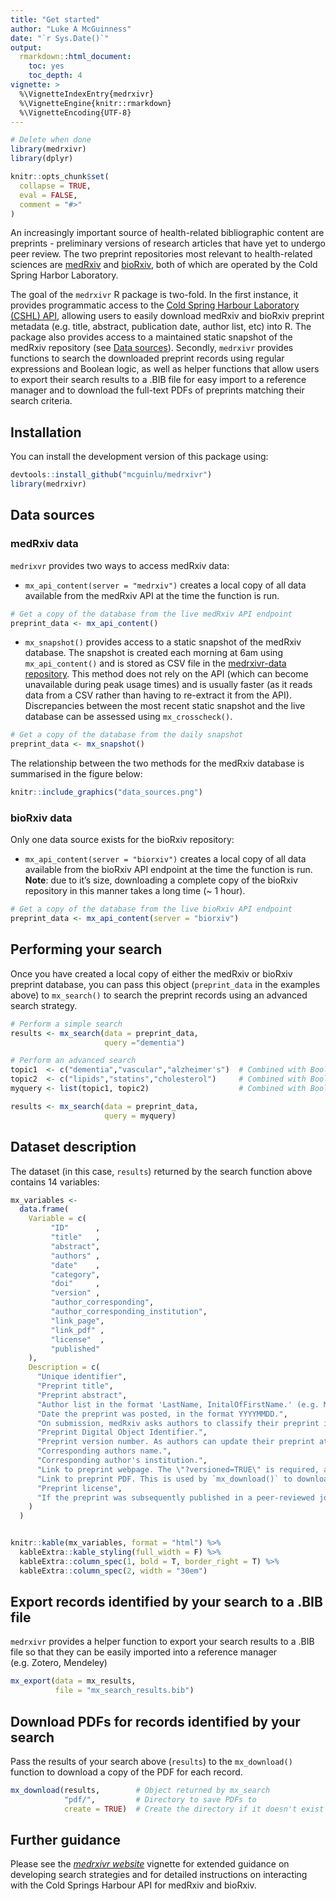 ```yaml
---
title: "Get started"
author: "Luke A McGuinness"
date: "`r Sys.Date()`"
output:
  rmarkdown::html_document:
    toc: yes
    toc_depth: 4
vignette: >
  %\VignetteIndexEntry{medrxivr}
  %\VignetteEngine{knitr::rmarkdown}
  %\VignetteEncoding{UTF-8}
---
```


```r
# Delete when done
library(medrxivr)
library(dplyr)

knitr::opts_chunk$set(
  collapse = TRUE,
  eval = FALSE,
  comment = "#>"
)

```

An increasingly important source of health-related bibliographic content are preprints - preliminary versions of research articles that have yet to undergo peer review. The two preprint repositories most relevant to health-related sciences are [medRxiv](https://www.medrxiv.org/) and [bioRxiv](https://www.biorxiv.org/), both of which are operated by the Cold Spring Harbor Laboratory.

The goal of the `medrxivr` R package is two-fold. In the first instance, it provides programmatic access to the [Cold Spring Harbour Laboratory (CSHL) API](https://api.biorxiv.org/), allowing users to easily download medRxiv and bioRxiv preprint metadata (e.g. title, abstract, publication date, author list, etc) into R. The package also provides access to a maintained static snapshot of the medRxiv repository (see [Data sources](#medrxiv-data)). Secondly, `medrxivr` provides functions to search the downloaded preprint records using regular expressions and Boolean logic, as well as helper functions that allow users to export their search results to a .BIB file for easy import to a reference manager and to download the full-text PDFs of preprints matching their search criteria.

## Installation

You can install the development version of this package using:

``` r
devtools::install_github("mcguinlu/medrxivr")
library(medrxivr)
```

## Data sources

### medRxiv data

`medrixvr` provides two ways to access medRxiv data:  

  - `mx_api_content(server = "medrxiv")` creates a local copy of all data available from the medRxiv API at the time the function is run.
  
``` r
# Get a copy of the database from the live medRxiv API endpoint
preprint_data <- mx_api_content()  
```
  
  - `mx_snapshot()` provides access to a static snapshot of the medRxiv database. The snapshot is created each morning at 6am using `mx_api_content()` and is stored as CSV file in the [medrxivr-data repository](https://github.com/mcguinlu/medrxivr-data). This method does not rely on the API (which can become unavailable during peak usage times) and is usually faster (as it reads data from a CSV rather than having to re-extract it from the API). Discrepancies between the most recent static snapshot and the live database can be assessed using `mx_crosscheck()`.
  
``` r
# Get a copy of the database from the daily snapshot
preprint_data <- mx_snapshot()  
```
  
The relationship between the two methods for the medRxiv database is summarised in the figure below:
  
``` r

knitr::include_graphics("data_sources.png")
```
  
### bioRxiv data

Only one data source exists for the bioRxiv repository: 

  - `mx_api_content(server = "biorxiv")` creates a local copy of all data available from the bioRxiv API endpoint at the time the function is run. __Note__: due to it's size, downloading a complete copy of the bioRxiv repository in this manner takes a long time (~ 1 hour). 

``` r
# Get a copy of the database from the live bioRxiv API endpoint
preprint_data <- mx_api_content(server = "biorxiv")
```

## Performing your search

Once you have created a local copy of either the medRxiv or bioRxiv preprint database, you can pass this object (`preprint_data` in the examples above) to `mx_search()` to search the preprint records using an advanced search strategy.

``` r

# Perform a simple search
results <- mx_search(data = preprint_data,
                     query ="dementia")

# Perform an advanced search
topic1  <- c("dementia","vascular","alzheimer's")  # Combined with Boolean OR
topic2  <- c("lipids","statins","cholesterol")     # Combined with Boolean OR
myquery <- list(topic1, topic2)                    # Combined with Boolean AND

results <- mx_search(data = preprint_data,
                     query = myquery)

```

## Dataset description

The dataset (in this case, `results`) returned by the search function above contains 14 variables: 

```r

mx_variables <-
  data.frame(
    Variable = c(
         "ID"      ,
         "title"   ,
         "abstract",
         "authors" ,
         "date"    ,
         "category",
         "doi"     ,
         "version" ,
         "author_corresponding",
         "author_corresponding_institution",
         "link_page",
         "link_pdf" ,
         "license"  ,
         "published"
    ),
    Description = c(
      "Unique identifier",
      "Preprint title",
      "Preprint abstract",
      "Author list in the format 'LastName, InitalOfFirstName.' (e.g. McGuinness, L.). Authors are seperated by a semi-colon.",
      "Date the preprint was posted, in the format YYYYMMDD.",
      "On submission, medRxiv asks authors to classify their preprint into one of a set number of subject categories.",
      "Preprint Digital Object Identifier.",
      "Preprint version number. As authors can update their preprint at any time, this indicates which version of a given preprint the record refers to.", 
      "Corresponding authors name.",
      "Corresponding author's institution.",
      "Link to preprint webpage. The \"?versioned=TRUE\" is required, as otherwise, the URL will resolve to the most recent version of the article (assuming there is >1 version available).",
      "Link to preprint PDF. This is used by `mx_download()` to download a copy of the PDF for that preprint.",
      "Preprint license",
      "If the preprint was subsequently published in a peer-reviewed journal, this variable contains the DOI of the published version."
    )
  )


knitr::kable(mx_variables, format = "html") %>%
  kableExtra::kable_styling(full_width = F) %>%
  kableExtra::column_spec(1, bold = T, border_right = T) %>%
  kableExtra::column_spec(2, width = "30em")
```

## Export records identified by your search to a .BIB file

`medrxivr` provides a helper function to export your search results to a .BIB file so that they can be easily imported into a reference manager (e.g. Zotero, Mendeley)

```r

mx_export(data = mx_results,
          file = "mx_search_results.bib")

```

## Download PDFs for records identified by your search

Pass the results of your search above (`results`) to the `mx_download()` function to download a copy of the PDF for each record. 

```r

mx_download(results,        # Object returned by mx_search
            "pdf/",         # Directory to save PDFs to 
            create = TRUE)  # Create the directory if it doesn't exist

```


## Further guidance

Please see the *[medrxivr website](https://docs.ropensci.org/medrxivr/index.html)* vignette for extended guidance on developing search strategies and for detailed instructions on interacting with the Cold Springs Harbour API for medRxiv and bioRxiv.
